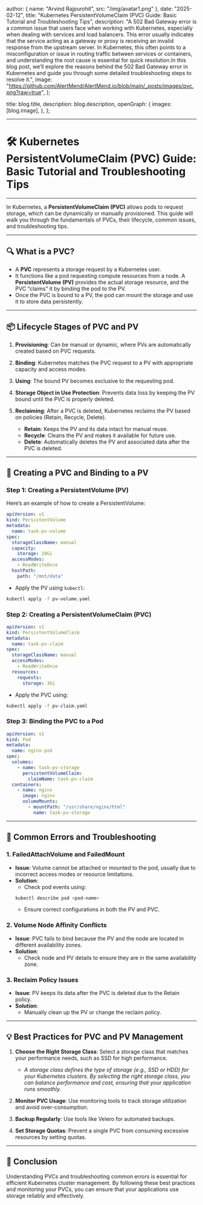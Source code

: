 
  author: { name: "Arvind Rajpurohit", src: "/img/avatar1.png" },
  date: "2025-02-12",
  title: "Kubernetes PersistentVolumeClaim (PVC) Guide: Basic Tutorial and Troubleshooting Tips",
  description:
    "A 502 Bad Gateway error is a common issue that users face when working with Kubernetes, especially when dealing with services and load balancers. This error usually indicates that the service acting as a gateway or proxy is receiving an invalid response from the upstream server. In Kubernetes, this often points to a misconfiguration or issue in routing traffic between services or containers, and understanding the root cause is essential for quick resolution.In this blog post, we’ll explore the reasons behind the 502 Bad Gateway error in Kubernetes and guide you through some detailed troubleshooting steps to resolve it.",
  image:
    "https://github.com/AlertMend/AlertMend.io/blob/main/_posts/images/pvc.png?raw=true",
};

  title: blog.title,
  description: blog.description,
  openGraph: {
    images: [blog.image],
  },
};



---
# 🛠️ **Kubernetes PersistentVolumeClaim (PVC) Guide: Basic Tutorial and Troubleshooting Tips**
---

In Kubernetes, a **PersistentVolumeClaim (PVC)** allows pods to request storage, which can be dynamically or manually provisioned. This guide will walk you through the fundamentals of PVCs, their lifecycle, common issues, and troubleshooting tips.

---

## 🔍 **What is a PVC?**
- A **PVC** represents a storage request by a Kubernetes user.
- It functions like a pod requesting compute resources from a node. A **PersistentVolume (PV)** provides the actual storage resource, and the PVC “claims” it by binding the pod to the PV.
- Once the PVC is bound to a PV, the pod can mount the storage and use it to store data persistently.

---

## 📦 **Lifecycle Stages of PVC and PV**
1. **Provisioning**: Can be manual or dynamic, where PVs are automatically created based on PVC requests.
2. **Binding**: Kubernetes matches the PVC request to a PV with appropriate capacity and access modes.
3. **Using**: The bound PV becomes exclusive to the requesting pod.
4. **Storage Object in Use Protection**: Prevents data loss by keeping the PV bound until the PVC is properly deleted.
5. **Reclaiming**: After a PVC is deleted, Kubernetes reclaims the PV based on policies (Retain, Recycle, Delete).

    - **Retain**: Keeps the PV and its data intact for manual reuse.
    - **Recycle**: Cleans the PV and makes it available for future use.
    - **Delete**: Automatically deletes the PV and associated data after the PVC is deleted.

---

## 📝 **Creating a PVC and Binding to a PV**

### Step 1: **Creating a PersistentVolume (PV)**
Here’s an example of how to create a PersistentVolume:

```yaml
apiVersion: v1
kind: PersistentVolume
metadata:
  name: task-pv-volume
spec:
  storageClassName: manual
  capacity:
    storage: 10Gi
  accessModes:
    - ReadWriteOnce
  hostPath:
    path: "/mnt/data"
```

- Apply the PV using `kubectl`:
```bash
kubectl apply -f pv-volume.yaml
```

### Step 2: **Creating a PersistentVolumeClaim (PVC)**
```yaml
apiVersion: v1
kind: PersistentVolumeClaim
metadata:
  name: task-pv-claim
spec:
  storageClassName: manual
  accessModes:
    - ReadWriteOnce
  resources:
    requests:
      storage: 3Gi
```
- Apply the PVC using:
```bash
kubectl apply -f pv-claim.yaml
```

### Step 3: **Binding the PVC to a Pod**
```yaml
apiVersion: v1
kind: Pod
metadata:
  name: nginx-pod
spec:
  volumes:
    - name: task-pv-storage
      persistentVolumeClaim:
        claimName: task-pv-claim
  containers:
    - name: nginx
      image: nginx
      volumeMounts:
        - mountPath: "/usr/share/nginx/html"
          name: task-pv-storage
```

---

## 🚨 **Common Errors and Troubleshooting**

### 1. **FailedAttachVolume and FailedMount**
- **Issue**: Volume cannot be attached or mounted to the pod, usually due to incorrect access modes or resource limitations.
- **Solution**: 
    - Check pod events using:
    ```bash
    kubectl describe pod <pod-name>
    ```
    - Ensure correct configurations in both the PV and PVC.

### 2. **Volume Node Affinity Conflicts**
- **Issue**: PVC fails to bind because the PV and the node are located in different availability zones.
- **Solution**:
    - Check node and PV details to ensure they are in the same availability zone.

### 3. **Reclaim Policy Issues**
- **Issue**: PV keeps its data after the PVC is deleted due to the Retain policy.
- **Solution**:
    - Manually clean up the PV or change the reclaim policy.

---

## 💡 **Best Practices for PVC and PV Management**

1. **Choose the Right Storage Class**: Select a storage class that matches your performance needs, such as SSD for high performance.

    - *A storage class defines the type of storage (e.g., SSD or HDD) for your Kubernetes clusters. By selecting the right storage class, you can balance performance and cost, ensuring that your application runs smoothly.*

2. **Monitor PVC Usage**: Use monitoring tools to track storage utilization and avoid over-consumption.
3. **Backup Regularly**: Use tools like Velero for automated backups.
4. **Set Storage Quotas**: Prevent a single PVC from consuming excessive resources by setting quotas.

---

## 🎯 **Conclusion**

Understanding PVCs and troubleshooting common errors is essential for efficient Kubernetes cluster management. By following these best practices and monitoring your PVCs, you can ensure that your applications use storage reliably and effectively.
